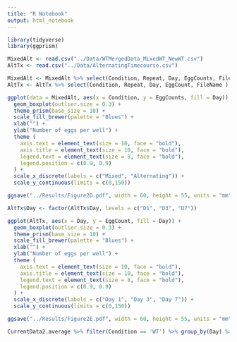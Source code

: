 ```yaml
---
title: "R Notebook"
output: html_notebook
---
```


```r
library(tidyverse)
library(ggprism)
```

```r
MixedAlt <- read.csv("../Data/WTMergedData_MixedWT_NewWT.csv")
AltTx <- read.csv("../Data/AlternatingTimecourse.csv")
```

```r
MixedAlt <- MixedAlt %>% select(Condition, Repeat, Day, EggCounts, FileName ) 
AltTx <- AltTx %>% select(Condition, Repeat, Day, EggCount, FileName )
```

```r
ggplot(data = MixedAlt, aes(x = Condition, y = EggCounts, fill = Day)) + 
  geom_boxplot(outlier.size = 0.3) +
  theme_prism(base_size = 10) +
  scale_fill_brewer(palette = "Blues") +
  xlab("") +
  ylab("Number of eggs per well") +
  theme (
    axis.text = element_text(size = 10, face = "bold"),
    axis.title = element_text(size = 10, face = "bold"),
    legend.text = element_text(size = 8, face = "bold"),
    legend.position = c(0.9, 0.9)
  ) +
  scale_x_discrete(labels = c("Mixed", "Alternating")) +
  scale_y_continuous(limits = c(0,150))

ggsave("../Results/Figure2D.pdf", width = 60, height = 55, units = "mm")
```

```r
AltTx$Day <- factor(AltTx$Day, levels = c("D1", "D3", "D7"))

ggplot(AltTx, aes(x = Day, y = EggCount, fill = Day)) +
  geom_boxplot(outlier.size = 0.3) +
  theme_prism(base_size = 10) +
  scale_fill_brewer(palette = "Blues") +
  xlab("") +
  ylab("Number of eggs per well") +
  theme (
    axis.text = element_text(size = 10, face = "bold"),
    axis.title = element_text(size = 10, face = "bold"),
    legend.text = element_text(size = 8, face = "bold"),
    legend.position = c(0.9, 0.9)
  ) +
  scale_x_discrete(labels = c("Day 1", "Day 3", "Day 7")) +
  scale_y_continuous(limits = c(0,150))

ggsave("../Results/Figure2E.pdf", width = 60, height = 55, units = "mm")

CurrentData2.average %>% filter(Condition == 'WT') %>% group_by(Day) %>% summarise(MeanEggs = mean(Eggs), MedianEggs = median(Eggs))
```